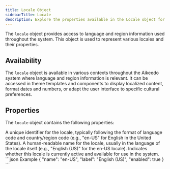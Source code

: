 ```yaml
---
title: Locale Object
sidebarTitle: Locale
description: Explore the properties available in the Locale object for Aikeedo themes.
---
```


The `locale` object provides access to language and region information used throughout the system. This object is used to represent various locales and their properties.

## Availability

The `locale` object is available in various contexts throughout the Aikeedo system where language and region information is relevant. It can be accessed in theme templates and components to display localized content, format dates and numbers, or adapt the user interface to specific cultural preferences.

## Properties

The `locale` object contains the following properties:

<ResponseField name="name" type="string" required>
  A unique identifier for the locale, typically following the format of language code and country/region code (e.g., "en-US" for English in the United States).
</ResponseField>

<ResponseField name="label" type="string" required>
  A human-readable name for the locale, usually in the language of the locale itself (e.g., "English (US)" for the en-US locale).
</ResponseField>

<ResponseField name="enabled" type="boolean" required>
  Indicates whether this locale is currently active and available for use in the system.
</ResponseField>

<ResponseExample>
```json Example
{
  "name": "en-US",
  "label": "English (US)",
  "enabled": true
}
```
</ResponseExample>